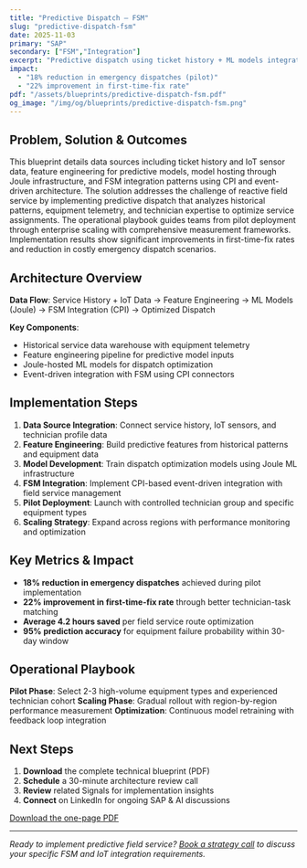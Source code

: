 ```yaml
---
title: "Predictive Dispatch — FSM"
slug: "predictive-dispatch-fsm"
date: 2025-11-03
primary: "SAP"
secondary: ["FSM","Integration"]
excerpt: "Predictive dispatch using ticket history + ML models integrated with SAP FSM to optimize first-time-fix and reduce emergency trips."
impact:
  - "18% reduction in emergency dispatches (pilot)"
  - "22% improvement in first-time-fix rate"
pdf: "/assets/blueprints/predictive-dispatch-fsm.pdf"
og_image: "/img/og/blueprints/predictive-dispatch-fsm.png"
---
```


## Problem, Solution & Outcomes

This blueprint details data sources including ticket history and IoT sensor data, feature engineering for predictive models, model hosting through Joule infrastructure, and FSM integration patterns using CPI and event-driven architecture. The solution addresses the challenge of reactive field service by implementing predictive dispatch that analyzes historical patterns, equipment telemetry, and technician expertise to optimize service assignments. The operational playbook guides teams from pilot deployment through enterprise scaling with comprehensive measurement frameworks. Implementation results show significant improvements in first-time-fix rates and reduction in costly emergency dispatch scenarios.

## Architecture Overview

**Data Flow**: Service History + IoT Data → Feature Engineering → ML Models (Joule) → FSM Integration (CPI) → Optimized Dispatch

**Key Components**:
- Historical service data warehouse with equipment telemetry
- Feature engineering pipeline for predictive model inputs
- Joule-hosted ML models for dispatch optimization
- Event-driven integration with FSM using CPI connectors

## Implementation Steps

1. **Data Source Integration**: Connect service history, IoT sensors, and technician profile data
2. **Feature Engineering**: Build predictive features from historical patterns and equipment data
3. **Model Development**: Train dispatch optimization models using Joule ML infrastructure  
4. **FSM Integration**: Implement CPI-based event-driven integration with field service management
5. **Pilot Deployment**: Launch with controlled technician group and specific equipment types
6. **Scaling Strategy**: Expand across regions with performance monitoring and optimization

## Key Metrics & Impact

- **18% reduction in emergency dispatches** achieved during pilot implementation
- **22% improvement in first-time-fix rate** through better technician-task matching
- **Average 4.2 hours saved** per field service route optimization
- **95% prediction accuracy** for equipment failure probability within 30-day window

## Operational Playbook

**Pilot Phase**: Select 2-3 high-volume equipment types and experienced technician cohort
**Scaling Phase**: Gradual rollout with region-by-region performance measurement
**Optimization**: Continuous model retraining with feedback loop integration

## Next Steps

1. **Download** the complete technical blueprint (PDF)
2. **Schedule** a 30-minute architecture review call  
3. **Review** related Signals for implementation insights
4. **Connect** on LinkedIn for ongoing SAP & AI discussions

<a href="/assets/blueprints/predictive-dispatch-fsm.pdf" className="btn-primary" data-analytics="download:predictive-dispatch-fsm">
  Download the one-page PDF
</a>

---

*Ready to implement predictive field service? [Book a strategy call](/contact) to discuss your specific FSM and IoT integration requirements.*